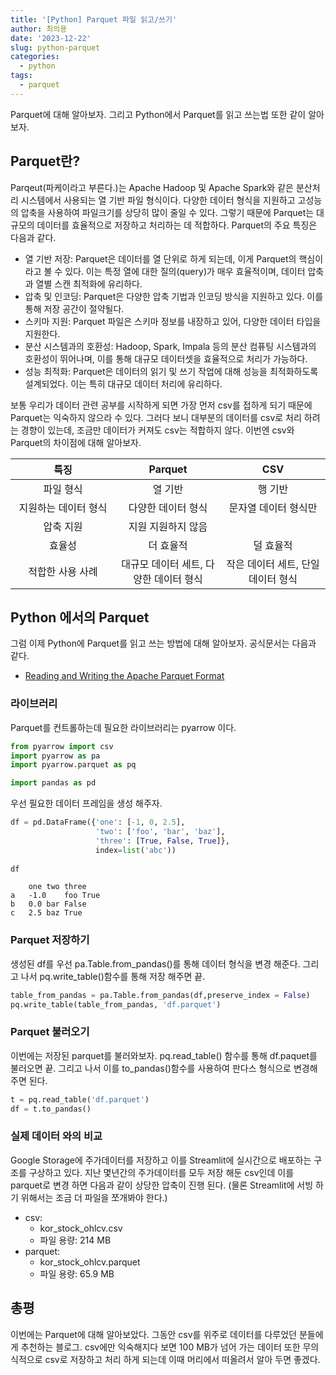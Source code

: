```yaml
---
title: '[Python] Parquet 파일 읽고/쓰기'
author: 최의용
date: '2023-12-22'
slug: python-parquet
categories:
  - python
tags:
  - parquet
---
```


Parquet에 대해 알아보자. 그리고 Python에서 Parquet를 읽고 쓰는법 또한 같이 알아보자. 

## Parquet란?

Parqeut(파케이라고 부른다.)는 Apache Hadoop 및 Apache Spark와 같은 분산처리 시스템에서 사용되는 열 기반 파일 형식이다. 다양한 데이터 형식을 지원하고 고성능의 압축을 사용하여 파일크기를 상당히 많이 줄일 수 있다. 그렇기 때문에 Parquet는 대규모의 데이터를 효율적으로 저장하고 처리하는 데 적합하다. Parquet의 주요 특징은 다음과 같다.

- 열 기반 저장: Parquet은 데이터를 열 단위로 하게 되는데, 이게 Parquet의 핵심이라고 볼 수 있다. 이는 특정 열에 대한 질의(query)가 매우 효율적이며, 데이터 압축과 열별 스캔 최적화에 유리하다.
- 압축 및 인코딩: Parquet은 다양한 압축 기법과 인코딩 방식을 지원하고 있다. 이를 통해 저장 공간이 절약될다.
- 스키마 지원: Parquet 파일은 스키마 정보를 내장하고 있어, 다양한 데이터 타입을 지원한다.
- 분산 시스템과의 호환성: Hadoop, Spark, Impala 등의 분산 컴퓨팅 시스템과의 호환성이 뛰어나며, 이를 통해 대규모 데이터셋을 효율적으로 처리가 가능하다.
- 성능 최적화: Parquet은 데이터의 읽기 및 쓰기 작업에 대해 성능을 최적화하도록 설계되었다. 이는 특히 대규모 데이터 처리에 유리하다. 

보통 우리가 데이터 관련 공부를 시작하게 되면 가장 먼저 csv를 접하게 되기 때문에 Parquet는 익숙하지 않으라 수 있다. 그러다 보니 대부분의 데이터를 csv로 처리 하려는 경향이 있는데, 조금만 데이터가 커져도 csv는 적합하지 않다. 이번엔 csv와 Parquet의 차이점에 대해 알아보자.


|특징	|Parquet	|CSV|
|:-:|:-:|:-:|
|파일 형식	|열 기반	|행 기반|
|지원하는 데이터 형식|	다양한 데이터 형식	|문자열 데이터 형식만|
|압축 지원	|지원	지원하지 않음|
|효율성	|더 효율적	|덜 효율적|
|적합한 사용 사례	|대규모 데이터 세트, 다양한 데이터 형식	|작은 데이터 세트, 단일 데이터 형식|
 
## Python 에서의 Parquet

그럼 이제 Python에 Parquet를 읽고 쓰는 방법에 대해 알아보자. 공식문서는 다음과 같다.

- [Reading and Writing the Apache Parquet Format](https://arrow.apache.org/docs/python/parquet.html#)

### 라이브러리 

Parquet를 컨트롤하는데 필요한 라이브러리는 pyarrow 이다. 

```python
from pyarrow import csv
import pyarrow as pa
import pyarrow.parquet as pq

import pandas as pd 
```

우선 필요한 데이터 프레임을 생성 해주자. 

```python
df = pd.DataFrame({'one': [-1, 0, 2.5],
                   'two': ['foo', 'bar', 'baz'],
                   'three': [True, False, True]},
                   index=list('abc'))
                   
df
```

```
	one	two	three
a	-1.0	foo	True
b	0.0	bar	False
c	2.5	baz	True
```

### Parquet 저장하기

생성된 df를 우선 pa.Table.from_pandas()를 통해 데이터 형식을 변경 해준다. 그리고 나서 pq.write_table()함수를 통해 저장 해주면 끝.

```python
table_from_pandas = pa.Table.from_pandas(df,preserve_index = False)
pq.write_table(table_from_pandas, 'df.parquet')
```

### Parquet 불러오기


이번에는 저장된 parquet를 불러와보자. pq.read_table() 함수를 통해 df.paquet를 불러오면 끝. 그리고 나서 이를 to_pandas()함수를 사용하여 판다스 형식으로 변경해주면 된다.

```python
t = pq.read_table('df.parquet')
df = t.to_pandas()
```

### 실제 데이터 와의 비교

Google Storage에 주가데이터를 저장하고 이를 Streamlit에 실시간으로 배포하는 구조를 구상하고 있다. 지난 몇년간의 주가데이터를 모두 저장 해둔 csv인데 이를 parquet로 변경 하면 다음과 같이 상당한 압축이 진행 된다. (물론 Streamlit에 서빙 하기 위해서는 조금 더 파일을 쪼개봐야 한다.)

- csv:
  - kor_stock_ohlcv.csv 
  - 파일 용량: 214 MB
- parquet:
  - kor_stock_ohlcv.parquet 
  - 파일 용량: 65.9 MB
  
## 총평

이번에는 Parquet에 대해 알아보았다. 그동안 csv를 위주로 데이터를 다루었던 분들에게 추천하는 블로그. csv에만 익숙해지다 보면 100 MB가 넘어 가는 데이터 또한 무의식적으로 csv로 저장하고 처리 하게 되는데 이때 머리에서 떠올려서 알아 두면 좋겠다.

